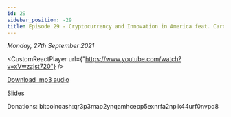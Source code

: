 ```yaml
---
id: 29
sidebar_position: -29
title: Episode 29 - Cryptocurrency and Innovation in America feat. Caroline
---
```



_Monday, 27th September 2021_

<CustomReactPlayer
  url={"https://www.youtube.com/watch?v=xVwzzjst720"} />

[Download .mp3 audio](https://drive.google.com/file/d/1e9Y9pBqq5Vpt4a14rwdm_S1SVnA1WJQO/view?usp=sharing)

[Slides](https://docs.google.com/presentation/d/1G3DPbpKUoJWgewsVZpRlS2Ru6CeAe4eVjHITch0SZYo/edit?usp=sharing)

Donations: bitcoincash:qr3p3map2ynqamhcepp5exnrfa2nplk44urf0nvpd8
